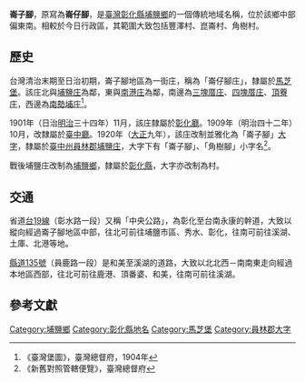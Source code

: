 {{noteTA　
|1 = zh-cn:庄; zh-hk:庄; zh-tw:庄;
}}
{{Infobox Hokkien name
| title      = 崙子腳
| hanji      = 崙仔腳
| poj        = Lūn-á-kha
| sinbhundzi = 
| hanlo      = 
| tl         = Lūn-á-kha
| bp         = Lûn'ǎkā
| hongim     = 
| hokkienipa = 
| lm         = 
| image      = 
| image_size = 
| caption    = 
}}
'''崙子腳 '''，原寫為'''崙仔腳'''，是[[臺灣|臺灣]][[彰化縣|彰化縣]][[埔鹽鄉|埔鹽鄉]]的一個傳統地域名稱，位於該鄉中部偏東南。相較於今日行政區，其範圍大致包括豐澤村、崑崙村、角樹村。

==歷史==
台灣清治末期至日治初期，崙子腳地區為一街庄，稱為「崙仔腳庄」，隸屬於[[馬芝堡|馬芝堡]]。該庄北與[[埔鹽_(大字)|埔鹽庄]]為鄰，東與[[南港_(彰化縣)|南港庄]]為鄰，南邊為[[三塊厝_(彰化縣)|三塊厝庄]]、[[四塊厝_(彰化縣)|四塊厝庄]]、[[頂寮_(彰化縣)|頂藔庄]]，西邊為[[南勢埔_(彰化縣)|南勢埔庄]]<ref>《臺灣堡圖》，臺灣總督府，1904年</ref>。

1901年（日治[[明治|明治]]三十四年）11月，該庄隸屬於[[彰化廳|彰化廳]]。1909年（明治四十二年）10月，改隸屬於[[臺中廳|臺中廳]]。1920年（[[大正|大正]]九年），該庄改制並雅化為「崙子腳」[[大字|大字]]，隸屬於[[臺中州|臺中州]][[員林郡|員林郡]][[埔鹽庄|埔鹽庄]]，大字下有「崙子腳」、「角樹腳」小字名<ref>《新舊對照管轄便覽》，臺灣總督府</ref>。

戰後埔鹽庄改制為[[埔鹽鄉|埔鹽鄉]]，隸屬於[[彰化縣|彰化縣]]，大字亦改制為村。

==交通==
省道[[台19線|台19線]]（彰水路一段）又稱「中央公路」，為彰化至台南永康的幹道，大致以縱向經過崙子腳地區中部，往北可前往埔鹽市區、秀水、彰化，往南可前往溪湖、土庫、北港等地。

[[縣道135號|縣道135號]]（員鹿路一段）是和美至溪湖的道路，大致以北北西－南南東走向經過本地區西部，往北可前往鹿港、頂番婆、和美，往南可前往溪湖。

==參考文獻==
{{reflist}}

{{員林郡}}

[[Category:埔鹽鄉|Category:埔鹽鄉]]
[[Category:彰化縣地名|Category:彰化縣地名]]
[[Category:馬芝堡|Category:馬芝堡]]
[[Category:員林郡大字|Category:員林郡大字]]
